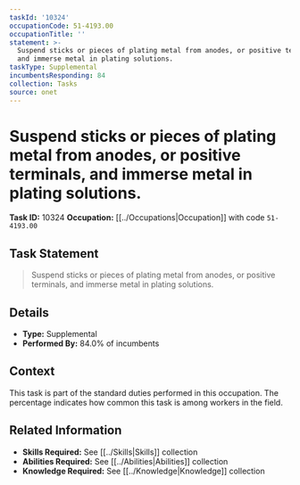 ```yaml
---
taskId: '10324'
occupationCode: 51-4193.00
occupationTitle: ''
statement: >-
  Suspend sticks or pieces of plating metal from anodes, or positive terminals,
  and immerse metal in plating solutions.
taskType: Supplemental
incumbentsResponding: 84
collection: Tasks
source: onet
---
```

# Suspend sticks or pieces of plating metal from anodes, or positive terminals, and immerse metal in plating solutions.

**Task ID:** 10324
**Occupation:** [[../Occupations|Occupation]] with code `51-4193.00`

## Task Statement

> Suspend sticks or pieces of plating metal from anodes, or positive terminals, and immerse metal in plating solutions.

## Details

- **Type:** Supplemental
- **Performed By:** 84.0% of incumbents

## Context

This task is part of the standard duties performed in this occupation. The percentage indicates how common this task is among workers in the field.

## Related Information

- **Skills Required:** See [[../Skills|Skills]] collection
- **Abilities Required:** See [[../Abilities|Abilities]] collection
- **Knowledge Required:** See [[../Knowledge|Knowledge]] collection
